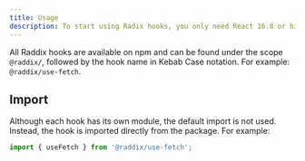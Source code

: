 ```yaml
---
title: Usage
description: To start using Radix hooks, you only need React 16.8 or higher. That's right, you guessed it!
---
```


All Raddix hooks are available on npm and can be found under the scope `@raddix/`, followed
by the hook name in Kebab Case notation. For example: `@raddix/use-fetch`.

## Import

Although each hook has its own module, the default import is not used. Instead, 
the hook is imported directly from the package. For example:

```jsx
import { useFetch } from '@raddix/use-fetch';
```